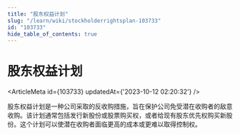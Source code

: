 ```yaml
---
title: "股东权益计划"
slug: "/learn/wiki/stockholderrightsplan-103733"
id: "103733"
hide_table_of_contents: true
---
```



# 股东权益计划

<ArticleMeta id={103733} updatedAt={'2023-10-12 02:20:32'} />
<div className='border-solid border-b border-t-0 my-4 border-[var(--ifm-color-gray-300)]' />

股东权益计划是一种公司采取的反收购措施，旨在保护公司免受潜在收购者的敌意收购。该计划通常包括发行新股份或股票购买权，或者给现有股东优先权购买新股份。这个计划可以使潜在收购者面临更高的成本或更难以取得控制权。
